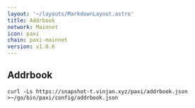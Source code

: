 ```yaml
---
layout: '~/layouts/MarkdownLayout.astro'
title: Addrbook
network: Mainnet
icon: paxi
chain: paxi-mainnet
version: v1.0.6
---
```

## Addrbook

```
curl -Ls https://snapshot-t.vinjan.xyz/paxi/addrbook.json >~/go/bin/paxi/config/addrbook.json
```
